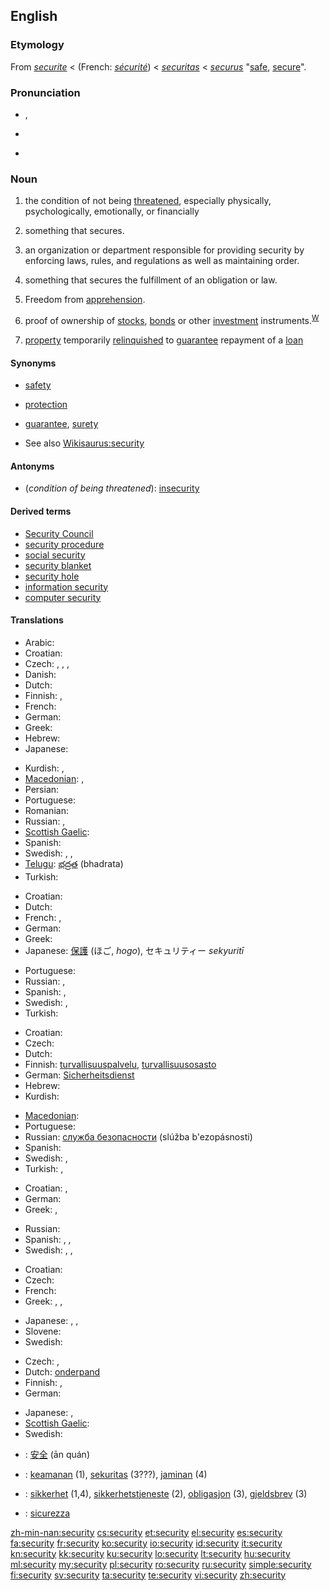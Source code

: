 {{wikipedia|dab=security}}
==English==

===Etymology===
From {{etyl|enm}} ''[[securite]]'' < {{etyl|fro}} (French: ''[[sécurité]]'') < {{etyl|la}} ''[[securitas]]'' < {{etyl|la}} ''[[securus]]'' "[[safe]], [[secure]]".

===Pronunciation===
* {{a|RP}} {{IPA|/sɪˈkjʊəɹəti/}}, {{SAMPA|/sI"kjU@r\@ti/}}
* {{a|US}} {{IPA|/səˈkjɔɹ.ɪˌti/|/səˈkjʊɹ.ɪˌti/}}
* {{audio|En-us-security.ogg|Audio (US)}}

===Noun===
{{wikipedia}}
{{en-noun|securit|ies|-}}

# {{uncountable}} the condition of not being [[threaten]]ed, especially physically, psychologically, emotionally, or financially
# {{countable}} something that secures.
# an organization or department responsible for providing security by enforcing laws, rules, and regulations as well as maintaining order.
# {{legal}} something that secures the fulfillment of an obligation or law.
# {{legal}} Freedom from [[apprehension]].
# {{finance}} proof of ownership of [[stock]]s, [[bond]]s or other [[investment]] instruments.<sup>[[W:Security (finance)|W]]</sup>
# {{finance}} [[property]] temporarily [[relinquish]]ed to [[guarantee]] repayment of a [[loan]]

====Synonyms====
* {{sense|condition of not being threatened}} [[safety]]
* {{sense|something that secures}} [[protection]]
* {{sense|something that secures the fulfillment of an obligation}} [[guarantee]], [[surety]]
* See also [[Wikisaurus:security]]

====Antonyms====
* (''condition of being threatened''): [[insecurity]]

====Derived terms====
* [[Security Council]]
* [[security procedure]]
* [[social security]]
* [[security blanket]]
* [[security hole]]
* [[information security]]
* [[computer security]]

====Translations====
{{trans-top|condition of not being threatened}}
* Arabic: {{Arab|[[أمان]]}}
* Croatian: {{t-|hr|sigurnost|f}}
* Czech: {{t-|cs|bezpečí|n}}, {{t-|cs|bezpečnost|f}}, {{t-|cs|jistota|f}}, {{t-|cs|zajištění|n}}
* Danish: {{t-|da|sikkerhed|c}}
* Dutch: {{t+|nl|veiligheid|f}}
* Finnish: {{t+|fi|turvallisuus}}, {{t-|fi|turva}}
* French: {{t+|fr|sécurité|f}}
* German: {{t+|de|Sicherheit|f}}
* Greek: {{t+|el|ασφάλεια|f|tr=asfália}}
* Hebrew: {{t|he|ביטחון|m|tr=bitakhón}}
* Japanese: {{t+|ja|安全|tr=anzen}}
{{trans-mid}}
* Kurdish: {{t+|ku|ئه‌مانه‌ت|sc=ku-Arab}}, {{t-|ku|ئاشتی|sc=ku-Arab}}
* [[Macedonian]]: {{t|mk|безбедност|f|tr=bézbednost}},  {{t-|mk|сигурност|f|tr=sígurnost}}
* Persian: {{t-|fa|امنیت|xs=Persian}}
* Portuguese: {{t+|pt|segurança|f}}
* Romanian: {{t+|ro|securitate|f}}
* Russian: {{t+|ru|безопасность|f|tr=b'ezopásnost'}}, {{t+|ru|надёжность|f|tr=nad'óžnost'}}
* [[Scottish Gaelic]]: {{t-|gd|tèarainteachd|f|xs=Scottish Gaelic}}
* Spanish: {{t+|es|seguridad|f}}
* Swedish: {{t+|sv|säkerhet|c}}, {{t+|sv|trygghet|c}}, {{t+|sv|trygghetskänsla|c}}
* [[Telugu]]: [[భద్రత]] (bhadrata)
* Turkish: {{t|tr|güvenlik}}
{{trans-bottom}}

{{trans-top|something that secures}}
* Croatian: {{t-|hr|zaštita|f}}
* Dutch: {{t+|nl|beveiliging|f}}
* French: {{t+|fr|sécurité|f}}, {{t+|fr|sécurisant|m}}
* German: {{t+|de|Sicherheit|f}}
* Greek: {{t+|el|ασφάλεια|f|tr=asfália}}
* Japanese: [[保護]] (ほご, ''hogo''), セキュリティー ''sekyuritī''
{{trans-mid}}
* Portuguese: {{t+|pt|segurança|f}}
* Russian: {{t+|ru|защита|f|tr=zaš'íta}}, {{t+|ru|гарантия|f|tr=garántija}}
* Spanish: {{t+|es|seguridad|f}}, {{t|es|garantía}}
* Swedish: {{t+|sv|skydd|n}}, {{t+|sv|säkerhetsåtgärd|c}}
* Turkish: {{t|tr|güvenli}}
{{trans-bottom}}

{{trans-top|organization or department responsible for providing security}}
* Croatian: {{t-|hr|osiguranje|n}}
* Czech: {{t-|cs|ostraha|f}}
* Dutch: {{t|nl|veiligheidsdienst|m}}
* Finnish: [[turvallisuuspalvelu]], [[turvallisuusosasto]]
* German: [[Sicherheitsdienst]] {{m}}
* Hebrew: {{t|he|ביטחון|m|tr=bitakhón}}
* Kurdish: {{t+|ku|ئاسایش|sc=ku-Arab}}
{{trans-mid}}
* [[Macedonian]]: {{t|mk|обезбедување|n|tr=obezbedúvanje}}
* Portuguese: {{t+|pt|segurança|f}}
* Russian: [[служба безопасности]] (slúžba b'ezopásnosti) {{f}}
* Spanish: {{t+|es|seguridad|f}}
* Swedish: {{t|sv|säkerhetstjänst|c}}, {{t|sv|vaktbolag|c}}
* Turkish: {{t|tr|güvenlik güçleri}},  {{t|tr|emniyet}}
{{trans-bottom}}

{{trans-top|something that secures the fulfillment of an obligation}}
* Croatian: {{t-|hr|jamstvo|n}}, {{t|hr|garancija|f}}
* German: {{t+|de|Sicherheit|f}}
* Greek: {{t|el|εχέγγυο|n|tr=ekhégio}},  {{t|el|εγγύηση|f|tr=egí'isi}}
{{trans-mid}}
* Russian: {{t+|ru|гарантия|f|tr=garántija}}
* Spanish: {{t|es|garantía}}, {{t|es|prenda}}, {{t|es|respaldo}}
* Swedish: {{t+|sv|borgen|c}}, {{t+|sv|garanti|c}}, {{t+|sv|säkerhet|c}}
{{trans-bottom}}

{{trans-top|finance: proof of ownership}}
* Croatian: {{t|hr|vrijednosni papir|m}}
* Czech: {{t-|cs|cenný papír|m}}
* French: {{t+|fr|titre|m}}
* Greek: {{t+|el|αξιόγραφο|n|tr=aksiógrafo}},  {{t+|el|αξία|f|tr=aksía}},  {{t|el|χρηματόγραφο|n|tr=khrimatógrafo}}
{{trans-mid}}
* Japanese: {{t+|ja|担保|tr=tanpo}}, {{t|ja|抵当|tr=teitō}}, {{t|ja|保証|tr=hoshō}}
* Slovene: {{t|sl|vrednostni papir|m}}
* Swedish: {{t|sv|värdepapper|n}}
{{trans-bottom}}

{{trans-top|finance: property temporarily relinquished}}
* Czech: {{t-|cs|zástava|f}}, {{t-|cs|záruka|f}}
* Dutch: [[onderpand]] {{n}}
* Finnish: {{t-|fi|takaus}}, {{t+|fi|pantti}}
* German: {{t+|de|Sicherheit|f}}
{{trans-mid}}
* Japanese: {{t|ja|証券|tr=shōken}}, {{t|ja|有価証券|tr=yūka shōken}}
* [[Scottish Gaelic]]: {{t-|gd|urras|m|xs=Scottish Gaelic}}
* Swedish: {{t+|sv|säkerhet|c}}
{{trans-bottom}}

{{checktrans-top}}
* {{ttbc|zh}}: [[安全]] (ān quán)
* {{ttbc|id}}: [[keamanan]] (1), [[sekuritas]] (3???), [[jaminan]] (4)
* {{ttbc|no}}: [[sikkerhet]] {{m}} (1,4), [[sikkerhetstjeneste]] {{m}} (2), [[obligasjon]] {{m}} (3), [[gjeldsbrev]] {{n}} (3)
* {{ttbc|it}}: [[sicurezza]] {{f}}
{{trans-bottom}}

[[zh-min-nan:security]]
[[cs:security]]
[[et:security]]
[[el:security]]
[[es:security]]
[[fa:security]]
[[fr:security]]
[[ko:security]]
[[io:security]]
[[id:security]]
[[it:security]]
[[kn:security]]
[[kk:security]]
[[ku:security]]
[[lo:security]]
[[lt:security]]
[[hu:security]]
[[ml:security]]
[[my:security]]
[[pl:security]]
[[ro:security]]
[[ru:security]]
[[simple:security]]
[[fi:security]]
[[sv:security]]
[[ta:security]]
[[te:security]]
[[vi:security]]
[[zh:security]]